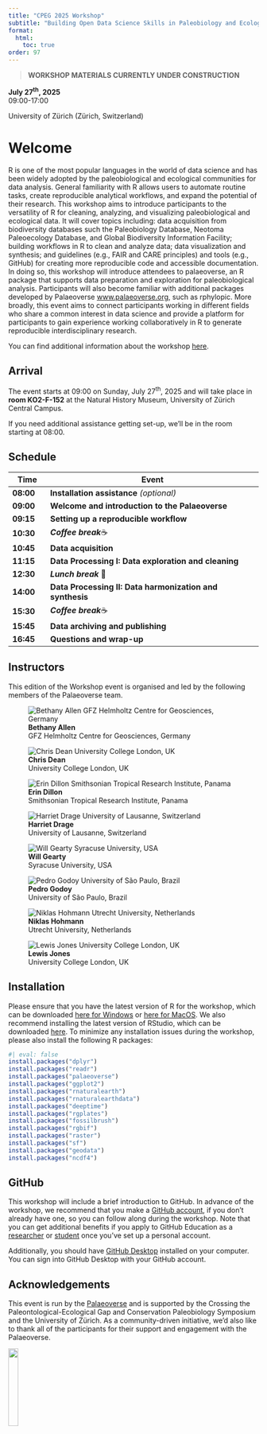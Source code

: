 ```yaml
---
title: "CPEG 2025 Workshop"
subtitle: "Building Open Data Science Skills in Paleobiology and Ecology"
format:
  html:
    toc: true
order: 97
---
```


> **WORKSHOP MATERIALS CURRENTLY UNDER CONSTRUCTION**

**July 27^th^, 2025**<br>
09:00-17:00

University of Zürich (Zürich, Switzerland)

# Welcome

R is one of the most popular languages in the world of data science and has been widely adopted by the paleobiological and ecological communities for data analysis. General familiarity with R allows users to automate routine tasks, create reproducible analytical workflows, and expand the potential of their research. This workshop aims to introduce participants to the versatility of R for cleaning, analyzing, and visualizing paleobiological and ecological data. It will cover topics including: data acquisition from biodiversity databases such the Paleobiology Database, Neotoma Paleoecology Database, and Global Biodiversity Information Facility; building workflows in R to clean and analyze data; data visualization and synthesis; and guidelines (e.g., FAIR and CARE principles) and tools (e.g., GitHub) for creating more reproducible code and accessible documentation. In doing so, this workshop will introduce attendees to palaeoverse, an R package that supports data preparation and exploration for paleobiological analysis. Participants will also become familiar with additional packages developed by Palaeoverse [www.palaeoverse.org](www.palaeoverse.org), such as rphylopic. More broadly, this event aims to connect participants working in different fields who share a common interest in data science and provide a platform for participants to gain experience working collaboratively in R to generate reproducible interdisciplinary research.

<p>You can find additional information about the workshop [here](https://www.cpeg-cpb25.uzh.ch/en/additional_activities/workshop_1.html).</p>

## Arrival

<p>The event starts at 09:00 on Sunday, July 27^th^, 2025 and will take place in **room KO2-F-152** at the Natural History Museum, University of Zürich Central Campus.</p>
<p>If you need additional assistance getting set-up, we'll be in the room starting at 08:00.</p>

## Schedule

| Time      | Event                                                     |
|-----------|-----------------------------------------------------------|
| **08:00** | **Installation assistance** *(optional)*                  |
| **09:00** | **Welcome and introduction to the Palaeoverse**           |
| **09:15** | **Setting up a reproducible workflow**                    |
| **10:30** | ***Coffee break***☕                                     |
| **10:45** | **Data acquisition**                                      |
| **11:15** | **Data Processing I: Data exploration and cleaning**      |
| **12:30** | ***Lunch break*** 🥪                                     |
| **14:00** | **Data Processing II: Data harmonization and synthesis**  |
| **15:30** | ***Coffee break***☕                                     |
| **15:45** | **Data archiving and publishing**                         |
| **16:45** | **Questions and wrap-up**                                 |


## Instructors

This edition of the Workshop event is organised and led by the following members of the Palaeoverse team.

::: {.grid}

::: {.g-col-4}

![**Bethany Allen** <br> GFZ Helmholtz Centre for Geosciences, Germany](images/Bethany.jpeg)

:::

::: {.g-col-4}

![**Chris Dean** <br> University College London, UK](images/Chris.jpeg)

:::

::: {.g-col-4}

![**Erin Dillon** <br> Smithsonian Tropical Research Institute, Panama](images/Erin.png)

:::

::: {.g-col-4}

![**Harriet Drage** <br> University of Lausanne, Switzerland](images/Harriet.jpg)

:::

::: {.g-col-4}

![**Will Gearty** <br> Syracuse University, USA](images/Will.jpg)

:::

::: {.g-col-4}

![**Pedro Godoy** <br> University of São Paulo, Brazil](images/Pedro.jpeg)

:::

::: {.g-col-4}

![**Niklas Hohmann** <br> Utrecht University, Netherlands](images/Niklas.png)

:::

::: {.g-col-4}

![**Lewis Jones** <br> University College London, UK](images/Lewis.JPG)

:::

:::


## Installation

Please ensure that you have the latest version of R for the workshop, which can be downloaded [here for Windows](https://cran.r-project.org/bin/windows/base/) or [here for MacOS](https://cran.r-project.org/bin/macosx/). We also recommend installing the latest version of RStudio, which can be downloaded [here](https://posit.co/download/rstudio-desktop/). To minimize any installation issues during the workshop, please also install the following R packages:

```R
#| eval: false
install.packages("dplyr")
install.packages("readr")
install.packages("palaeoverse")
install.packages("ggplot2")
install.packages("rnaturalearth")
install.packages("rnaturalearthdata")
install.packages("deeptime")
install.packages("rgplates")
install.packages("fossilbrush")
install.packages("rgbif")
install.packages("raster")
install.packages("sf")
install.packages("geodata")
install.packages("ncdf4")
```
## GitHub

This workshop will include a brief introduction to GitHub. In advance of the workshop, we recommend that you make a [GitHub account](https://github.com/signup), if you don't already have one, so you can follow along during the workshop. Note that you can get additional benefits if you apply to GitHub Education as a [researcher](https://docs.github.com/en/education/about-github-education/github-education-for-teachers/apply-to-github-education-as-a-teacher) or [student](https://docs.github.com/en/education/about-github-education/github-education-for-students/apply-to-github-education-as-a-student) once you've set up a personal account.

Additionally, you should have [GitHub Desktop](https://desktop.github.com/) installed on your computer. You can sign into GitHub Desktop with your GitHub account.

## Acknowledgements

This event is run by the [Palaeoverse](https://palaeoverse.org) and is supported by the Crossing the Paleontological-Ecological Gap and Conservation Paleobiology Symposium and the University of Zürich. As a community-driven initiative, we'd also like to thank all of the participants for their support and engagement with the Palaeoverse.

![](https://palaeoverse.org/images/logo.png){width="20%"}
